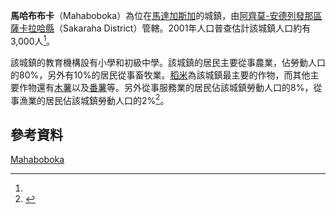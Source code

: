 {{Infobox settlement
|official_name = 馬哈布布卡
|other_name =
|native_name = Mahaboboka
|nickname =
|settlement_type = 
|motto =
|pushpin_map = Madagascar
|pushpin_label_position =bottom
|pushpin_map_caption =馬哈布布卡在馬達加斯加的位置
|pushpin_mapsize =180
|coordinates_region = MG
|subdivision_type = 國家
|subdivision_name = {{MAD}}
|subdivision_type1 = {{le|區 (馬達加斯加)|Regions of Madagascar|區}}
|subdivision_name1 = [[阿齊莫-安德列發那區|阿齊莫-安德列發那區]]
|subdivision_type2 = {{le|縣 (馬達加斯加)|Districts of Madagascar|縣}}
|subdivision_name2 = [[薩卡拉哈縣|薩卡拉哈縣]]
|population_as_of = 2001
|population_footnotes = <ref name="pop"/>
|population_total = 3000
|population_note =
|population_density_km2 =
|population_density_urban_sq_mi =
|population_blank1_title =民族
|population_blank1 = 
|population_blank2_title =宗教
|population_blank2 =
|timezone = [[東非時間|EAT]]
|utc_offset = +3
|timezone_DST = 
|utc_offset_DST = 
|coordinates_display = inline,title
|latd=22 |latm=54 |lats= |latNS=S
|longd=44|longm=20 |longs= |longEW=E
|elevation_footnotes=
|elevation_m = 313
|elevation_ft =
|blank1_name_sec2 = [[柯本气候分类法|氣候]]
|blank1_info_sec2 = 
}}

'''馬哈布布卡'''（Mahaboboka）為位在[[馬達加斯加|馬達加斯加]]的城鎮，由[[阿齊莫-安德列發那區|阿齊莫-安德列發那區]][[薩卡拉哈縣|薩卡拉哈縣]]（Sakaraha District）管轄。2001年人口普查估計該城鎮人口約有3,000人<ref name="pop"/>。

該城鎮的教育機構設有小學和初級中學。該城鎮的居民主要從事農業，佔勞動人口的80%，另外有10%的居民從事畜牧業。[[稻米|稻米]]為該城鎮最主要的作物，而其他主要作物還有[[木薯|木薯]]以及[[番薯|番薯]]等。另外從事服務業的居民佔該城鎮勞動人口的8%，從事漁業的居民佔該城鎮勞動人口的2%<ref name="pop">{{cite web | url=http://www.ilo.cornell.edu/ilo/data.html | title=ILO census data | publisher=[[Cornell_University|Cornell University]] | year=2002 | accessdate=2008-03-25 | archive-date=2008-07-05 | archive-url=https://web.archive.org/web/20080705124329/http://www.ilo.cornell.edu/ilo/data.html | dead-url=no }}</ref>。

== 參考資料 ==
{{reflist}}

{{阿齊莫-安德列發那區}}

[[Category:阿齊莫-安德列發那區聚居地|Mahaboboka]]

{{Madagascar-geo-stub}}